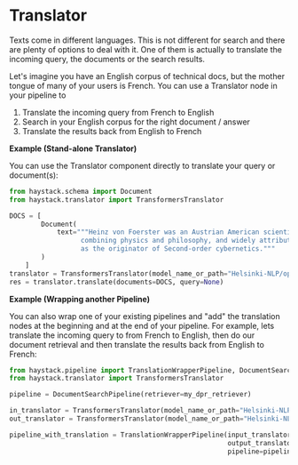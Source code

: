 # Translator

Texts come in different languages. This is not different for search and there are plenty of options to deal with it.
One of them is actually to translate the incoming query, the documents or the search results.

Let's imagine you have an English corpus of technical docs, but the mother tongue of many of your users is French.
You can use a Translator node in your pipeline to

1. Translate the incoming query from French to English
2. Search in your English corpus for the right document / answer
3. Translate the results back from English to French

<div class="recommendation">

**Example (Stand-alone Translator)**

You can use the Translator component directly to translate your query or document(s):

```python
from haystack.schema import Document
from haystack.translator import TransformersTranslator

DOCS = [
        Document(
            text="""Heinz von Foerster was an Austrian American scientist
                  combining physics and philosophy, and widely attributed
                  as the originator of Second-order cybernetics."""
        )
    ]
translator = TransformersTranslator(model_name_or_path="Helsinki-NLP/opus-mt-en-fr")
res = translator.translate(documents=DOCS, query=None)
```

<div style={{ marginBottom: "3rem" }} />

**Example (Wrapping another Pipeline)**

You can also wrap one of your existing pipelines and "add" the translation nodes at the beginning and at the end of your pipeline.
For example, lets translate the incoming query to from French to English, then do our document retrieval and then translate the results back from English to French:

```python
from haystack.pipeline import TranslationWrapperPipeline, DocumentSearchPipeline
from haystack.translator import TransformersTranslator

pipeline = DocumentSearchPipeline(retriever=my_dpr_retriever)

in_translator = TransformersTranslator(model_name_or_path="Helsinki-NLP/opus-mt-fr-en")
out_translator = TransformersTranslator(model_name_or_path="Helsinki-NLP/opus-mt-en-fr")

pipeline_with_translation = TranslationWrapperPipeline(input_translator=in_translator,
                                                       output_translator=out_translator,
                                                       pipeline=pipeline)
```

</div>
